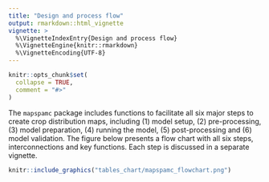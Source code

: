 ```yaml
---
title: "Design and process flow"
output: rmarkdown::html_vignette
vignette: >
  %\VignetteIndexEntry{Design and process flow}
  %\VignetteEngine{knitr::rmarkdown}
  %\VignetteEncoding{UTF-8}
---
```


```r
knitr::opts_chunk$set(
  collapse = TRUE,
  comment = "#>"
)
```

The `mapspamc` package includes functions to facilitate all six major steps to create crop distribution maps, including (1) model setup, (2) pre-processing, (3) model preparation, (4) running the model, (5) post-processing and (6) model validation. The figure below presents a flow chart with all six steps, interconnections and key functions. Each step is discussed in a separate vignette.

```r
knitr::include_graphics("tables_chart/mapspamc_flowchart.png")
```
